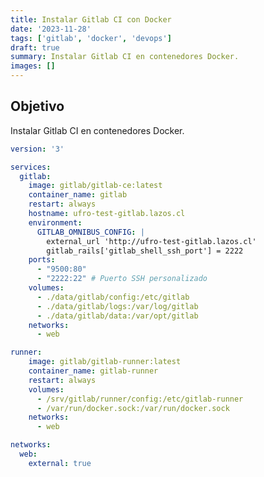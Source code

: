 ```yaml
---
title: Instalar Gitlab CI con Docker
date: '2023-11-28'
tags: ['gitlab', 'docker', 'devops']
draft: true
summary: Instalar Gitlab CI en contenedores Docker.
images: []
---
```


## Objetivo

Instalar Gitlab CI en contenedores Docker.

```yaml
version: '3'

services:
  gitlab:
    image: gitlab/gitlab-ce:latest
    container_name: gitlab
    restart: always
    hostname: ufro-test-gitlab.lazos.cl
    environment:
      GITLAB_OMNIBUS_CONFIG: |
        external_url 'http://ufro-test-gitlab.lazos.cl'
        gitlab_rails['gitlab_shell_ssh_port'] = 2222
    ports:
      - "9500:80"
      - "2222:22" # Puerto SSH personalizado
    volumes:
      - ./data/gitlab/config:/etc/gitlab
      - ./data/gitlab/logs:/var/log/gitlab
      - ./data/gitlab/data:/var/opt/gitlab
    networks:
      - web

runner:
    image: gitlab/gitlab-runner:latest
    container_name: gitlab-runner
    restart: always
    volumes:
      - /srv/gitlab/runner/config:/etc/gitlab-runner
      - /var/run/docker.sock:/var/run/docker.sock
    networks:
      - web

networks:
  web:
    external: true
```
